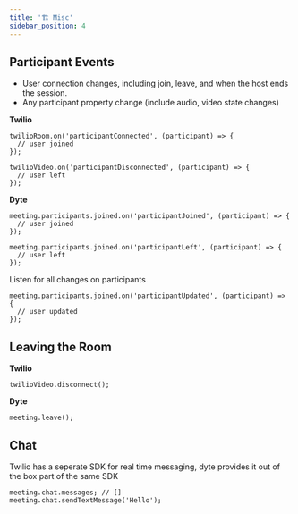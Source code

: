 ```yaml
---
title: '🏗️ Misc'
sidebar_position: 4
---
```


## Participant Events

- User connection changes, including join, leave, and when the host ends the session.
- Any participant property change (include audio, video state changes)

**Twilio**

```tsx
twilioRoom.on('participantConnected', (participant) => {
  // user joined
});

twilioVideo.on('participantDisconnected', (participant) => {
  // user left
});
```

**Dyte**

```tsx
meeting.participants.joined.on('participantJoined', (participant) => {
  // user joined
});

meeting.participants.joined.on('participantLeft', (participant) => {
  // user left
});
```

Listen for all changes on participants

```tsx
meeting.participants.joined.on('participantUpdated', (participant) => {
  // user updated
});
```

## Leaving the Room

**Twilio**

```tsx
twilioVideo.disconnect();
```

**Dyte**

```tsx
meeting.leave();
```

## Chat

Twilio has a seperate SDK for real time messaging, dyte provides it out of the box part of the same SDK

```tsx
meeting.chat.messages; // []
meeting.chat.sendTextMessage('Hello');
```
